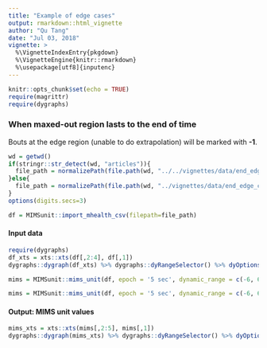 ```yaml
---
title: "Example of edge cases"
output: rmarkdown::html_vignette
author: "Qu Tang"
date: "Jul 03, 2018"
vignette: >
  %\VignetteIndexEntry{pkgdown}
  %\VignetteEngine{knitr::rmarkdown}
  %\usepackage[utf8]{inputenc}
---
```


```r
knitr::opts_chunk$set(echo = TRUE)
require(magrittr)
require(dygraphs)
```

### When maxed-out region lasts to the end of time

Bouts at the edge region (unable to do extrapolation) will be marked with __-1__.

```r
wd = getwd()
if(stringr::str_detect(wd, "articles")){
  file_path = normalizePath(file.path(wd, "../../vignettes/data/end_edge_case_long.csv"))
}else{
  file_path = normalizePath(file.path(wd, "../vignettes/data/end_edge_case_long.csv"))
}
options(digits.secs=3)
```

```r
df = MIMSunit::import_mhealth_csv(filepath=file_path)
```

#### Input data
```r
require(dygraphs)
df_xts = xts::xts(df[,2:4], df[,1])
dygraphs::dygraph(df_xts) %>% dygraphs::dyRangeSelector() %>% dyOptions(colors = RColorBrewer::brewer.pal(3, "Set2")) %>% dyLegend(width = 400) %>% dyAxis("y", label = "Acceleration (g)", valueRange = c(-10, 10))
```

```r
mims = MIMSunit::mims_unit(df, epoch = '5 sec', dynamic_range = c(-6, 6), output_mims_per_axis = TRUE)
```

```r
mims = MIMSunit::mims_unit(df, epoch = '5 sec', dynamic_range = c(-6, 6), output_mims_per_axis = TRUE)
```

#### Output: MIMS unit values
```r
mims_xts = xts::xts(mims[,2:5], mims[,1])
dygraphs::dygraph(mims_xts) %>% dygraphs::dyRangeSelector() %>% dyOptions(colors = RColorBrewer::brewer.pal(4, "Set2"), drawPoints=TRUE, pointSize=2) %>% dyLegend(width = 400) %>% dyAxis("y", label = "MIMS unit")
```
